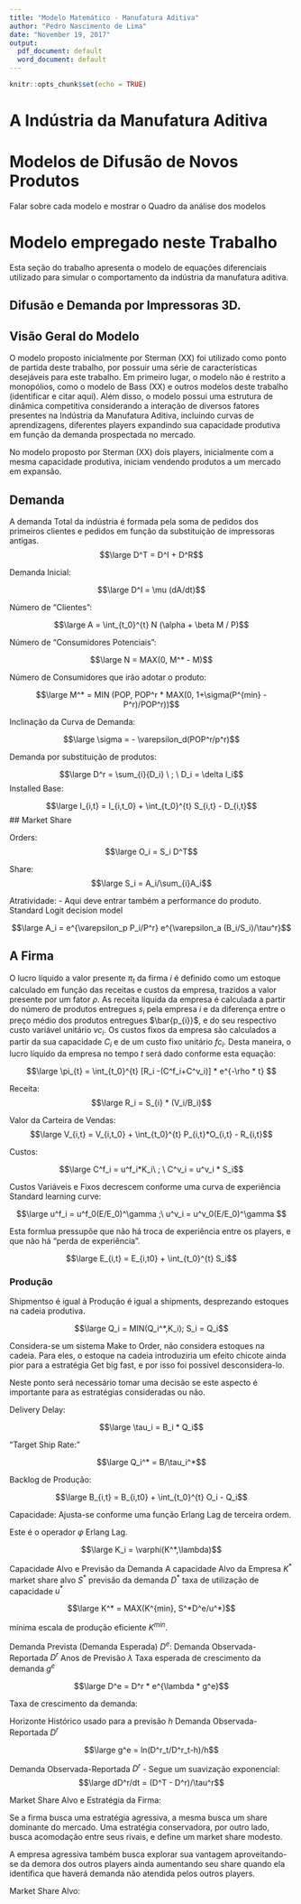 ```yaml
---
title: "Modelo Matemático - Manufatura Aditiva"
author: "Pedro Nascimento de Lima"
date: "November 19, 2017"
output:
  pdf_document: default
  word_document: default
---
```



```r
knitr::opts_chunk$set(echo = TRUE)
```


# A Indústria da Manufatura Aditiva


# Modelos de Difusão de Novos Produtos

Falar sobre cada modelo e mostrar o Quadro da análise dos modelos

# Modelo empregado neste Trabalho

Esta seção do trabalho apresenta o modelo de equações diferenciais utilizado para simular o comportamento da indústria da manufatura aditiva.

## Difusão e Demanda por Impressoras 3D.

## Visão Geral do Modelo
O modelo proposto inicialmente por Sterman (XX) foi utilizado como ponto de partida deste trabalho, por possuir uma série de características desejáveis para este trabalho. Em primeiro lugar, o modelo não é restrito a monopólios, como o modelo de Bass (XX) e outros modelos deste trabalho (identificar e citar aqui). Além disso, o modelo possui uma estrutura de dinâmica competitiva considerando a interação de diversos fatores presentes na Indústria da Manufatura Aditiva, incluindo curvas de aprendizagens, diferentes players expandindo sua capacidade produtiva em função da demanda prospectada no mercado.

No modelo proposto por Sterman (XX) dois players, inicialmente com a mesma capacidade produtiva, iniciam vendendo produtos a um mercado em expansão.

## Demanda

A demanda Total da indústria é formada pela soma de pedidos dos primeiros clientes e pedidos em função da substituição de impressoras antigas.
$$\large D^T = D^I + D^R$$

Demanda Inicial:

$$\large D^I = \mu (dA/dt)$$

Número de "Clientes":

$$\large A = \int_{t_0}^{t} N (\alpha + \beta M / P)$$

Número de "Consumidores Potenciais":

$$\large N = MAX(0, M^* - M)$$

Número de Consumidores que irão adotar o produto:

$$\large M^* = MIN (POP, POP^r * MAX(0, 1+\sigma(P^{min} - P^r)/POP^r))$$

Inclinação da Curva de Demanda:

$$\large \sigma = - \varepsilon_d(POP^r/p^r)$$

Demanda por substituição de produtos:

$$\large D^r = \sum_{i}{D_i} \ ; \ D_i = \delta I_i$$
Installed Base:

$$\large I_{i,t} = I_{i,t_0} + \int_{t_0}^{t} S_{i,t} - D_{i,t}$$
## Market Share

Orders:
$$\large O_i = S_i D^T$$

Share:
$$\large S_i = A_i/\sum_{i}A_i$$


Atratividade: - Aqui deve entrar também a performance do produto.
Standard Logit decision model

$$\large A_i = e^{\varepsilon_p P_i/P^r} e^{\varepsilon_a (B_i/S_i)/\tau^r}$$

## A Firma

O lucro líquido a valor presente $\pi_{t}$ da firma $i$ é definido como um estoque calculado em função das receitas e custos da empresa, trazidos a valor presente por um fator $\rho$. As receita líquida da empresa é calculada a partir do número de produtos entregues $s_i$ pela empresa $i$ e da diferença entre o preço médio dos produtos entregues $\bar{p_{i}}$, e do seu respectivo custo variável unitário $vc_i$. Os custos fixos da empresa são calculados a partir da sua capacidade $C_{i}$ e de um custo fixo unitário $fc_i$. Desta maneira, o lucro líquido da empresa no tempo $t$ será dado conforme esta equação:

$$\large  \pi_{t} = \int_{t_0}^{t} [R_i -(C^f_i+C^v_i)]  *  e^{-\rho * t} $$

Receita:
$$\large R_i = S_{i} * (V_i/B_i)$$

Valor da Carteira de Vendas:
$$\large V_{i,t} = V_{i,t_0} + \int_{t_0}^{t} P_{i,t}*O_{i,t} - R_{i,t}$$

Custos:

$$\large C^f_i = u^f_i*K_i\ ; \  C^v_i = u^v_i * S_i$$

Custos Variáveis e Fixos decrescem conforme uma curva de experiência
Standard learning curve:

$$\large u^f_i = u^f_0(E/E_0)^\gamma ;\ u^v_i = u^v_0(E/E_0)^\gamma  $$

Esta formlua pressupõe que não há troca de experiência entre os players, e que não há "perda de experiência".

$$\large E_{i,t} = E_{i,t0} + \int_{t_0}^{t} S_i$$

### Produção

Shipmentso é igual à Produção é igual a shipments, desprezando estoques na cadeia produtiva. 

$$\large Q_i = MIN(Q_i^*,K_i); S_i = Q_i$$

Considera-se um sistema Make to Order, não considera estoques na cadeia. Para eles, o estoque na cadeia introduziria um efeito chicote ainda pior para a estratégia Get big fast, e por isso foi possível desconsidera-lo.

Neste ponto será necessário tomar uma decisão se este aspecto é importante para as estratégias consideradas ou não.


Delivery Delay:

$$\large \tau_i  = B_i * Q_i$$

"Target Ship Rate:"

$$\large Q_i^* = B/\tau_i^*$$

Backlog de Produção:

$$\large B_{i,t} = B_{i,t0} + \int_{t_0}^{t} O_i - Q_i$$

Capacidade: Ajusta-se conforme uma função Erlang Lag de terceira ordem.

Este é o operador $\varphi$ Erlang Lag.

$$\large K_i = \varphi(K^*,\lambda)$$

Capacidade Alvo e Previsão da Demanda
A capacidade Alvo da Empresa $K^*$ 
market share alvo $S^*$
previsão da demanda $D^*$
taxa de utilização de capacidade $u^*$

$$\large K^* = MAX(K^{min}, S^*D^e/u^*)$$

mínima escala de produção eficiente $K^{min}$.


Demanda Prevista (Demanda Esperada) $D^e$:
Demanda Observada-Reportada $D^r$
Anos de Previsão $\lambda$
Taxa esperada de crescimento da demanda $g^e$

$$\large D^e = D^r * e^{\lambda * g^e}$$

Taxa de crescimento da demanda:

Horizonte Histórico usado para a previsão $h$
Demanda Observada-Reportada $D^r$

$$\large g^e = ln(D^r_t/D^r_t-h)/h$$


Demanda Observada-Reportada $D^r$ - Segue um suavização exponencial:
$$\large dD^r/dt = (D^T  - D^r)/\tau^r$$

Market Share Alvo e Estratégia da Firma:

Se a firma busca uma estratégia agressiva, a mesma busca um share dominante do mercado. Uma estratégia conservadora, por outro lado, busca acomodação entre seus rivais, e define um market share modesto.

A empresa agressiva também busca explorar sua vantagem aproveitando-se da demora dos outros players ainda aumentando seu share quando ela identifica que haverá demanda não atendida pelos outros players.

Market Share Alvo:
